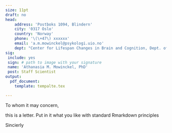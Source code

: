 ```yaml
---
size: 11pt
draft: no
head:
    address: 'Postboks 1094, Blindern'
    city: '0317 Oslo'
    country: 'Norway'
    phone: '\(\+47\) xxxxxx'
    email: 'a.m.mowinckel@psykologi.uio.no'
    dept: "Center for Lifespan Changes in Brain and Cognition, Dept. of Psychology"
sig:
 include: yes
 sign: # path to image with your signature
 name: 'Athanasia M. Mowinckel, PhD'
 post: Staff Scientist
output:
  pdf_document:
    template: tempalte.tex

---
```


\today


To whom it may concern,

this is a letter. 
Put in it what you like with standard Rmarkdown principles

Sincierly
